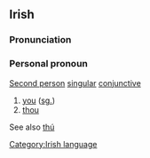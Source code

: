 ==Irish==
===Pronunciation===
{{IPA|[tuː]}}
===Personal pronoun===
[[Second person]] [[singular]] [[conjunctive]]
#[[you]] ([[singular|sg.]])
#[[thou]]

See also [[thú]]

[[Category:Irish language]]